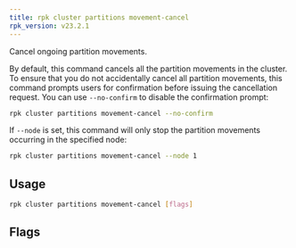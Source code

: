 ```yaml
---
title: rpk cluster partitions movement-cancel
rpk_version: v23.2.1
---
```


<head>
  <meta name="title" content="rpk cluster partitions movement-cancel | Redpanda Docs" />
  <meta name="description" content="rpk cluster partitions movement-cancel" />
  <link rel="canonical" href="https://docs.redpanda.com/docs/reference/rpk/rpk-cluster/rpk-cluster-partitions-movement-cancel/" />
</head>

Cancel ongoing partition movements.

By default, this command cancels all the partition movements in the cluster.
To ensure that you do not accidentally cancel all partition movements, this
command prompts users for confirmation before issuing the cancellation request.
You can use `--no-confirm` to disable the confirmation prompt:


```bash
rpk cluster partitions movement-cancel --no-confirm
```

If `--node` is set, this command will only stop the partition movements
occurring in the specified node:

```bash
rpk cluster partitions movement-cancel --node 1
```

## Usage

```bash
rpk cluster partitions movement-cancel [flags]
```

## Flags

<!--
[cols=",,",]
|===
|*Value* |*Type* |*Description*

|-h, --help |- |Help for movement-cancel.

|--no-confirm |- |Disable confirmation prompt.

|--node |int |ID of a specific node on which to cancel ongoing partition
movements (default -1).

|--config |string |Redpanda or rpk config file; default search paths are
~/.config/rpk/rpk.yaml, $PWD, and /etc/redpanda/`redpanda.yaml`.

|-X, --config-opt |stringArray |Override rpk configuration settings; '-X
help' for detail or '-X list' for terser detail.

|--profile |string |rpk profile to use.

|-v, --verbose |- |Enable verbose logging.
|===

-->
